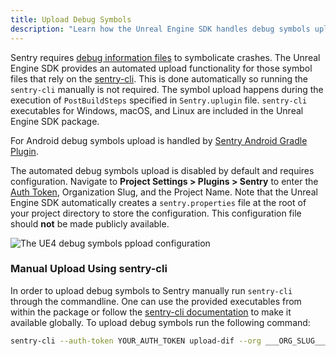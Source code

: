 ```yaml
---
title: Upload Debug Symbols
description: "Learn how the Unreal Engine SDK handles debug symbols upload."
---
```


Sentry requires [debug information files](/platforms/unreal/data-management/debug-files/) to symbolicate crashes. The Unreal Engine SDK provides an automated upload functionality for those symbol files that rely on the [sentry-cli](/product/cli/). This is done automatically so running the `sentry-cli` manually is not required. The symbol upload happens during the execution of `PostBuildSteps` specified in `Sentry.uplugin` file. `sentry-cli` executables for Windows, macOS, and Linux are included in the Unreal Engine SDK package.

<Note>

For Android debug symbols upload is handled by [Sentry Android Gradle Plugin](/platforms/android/gradle).

</Note>

The automated debug symbols upload is disabled by default and requires configuration. Navigate to **Project Settings > Plugins > Sentry** to enter the [Auth Token](https://sentry.io/api/), Organization Slug, and the Project Name. Note that the Unreal Engine SDK automatically creates a `sentry.properties` file at the root of your project directory to store the configuration. This configuration file should **not** be made publicly available.

![The UE4 debug symbols ppload configuration](unreal-debug-symbols.png)

### Manual Upload Using sentry-cli

In order to upload debug symbols to Sentry manually run `sentry-cli` through the commandline. One can use the provided executables from within the package or follow the [sentry-cli documentation](/product/cli/installation/) to make it available globally. To upload debug symbols run the following command:

```bash
sentry-cli --auth-token YOUR_AUTH_TOKEN upload-dif --org ___ORG_SLUG___ --project ___PROJECT_SLUG___ PATH_TO_SYMBOLS
```
